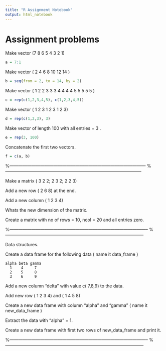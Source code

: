 ```yaml
---
title: "R Assignment Notebook"
output: html_notebook
---
```


# Assignment problems


Make vector (7 8 6 5 4 3 2 1) 
```r
a = 7:1
```
Make vector ( 2 4 6 8 10 12 14 )
```r
b = seq(from = 2, to = 14, by = 2)
```
Make vector ( 1 2 2 3 3 3 4 4 4 4 5 5 5 5 5 )
```r
c = rep(c(1,2,3,4,5), c(1,2,3,4,5))
```
Make vector ( 1 2 3 1 2 3 1 2 3)
```r
d = rep(c(1,2,3), 3)
```
Make vector of length 100 with all entries = 3 .
```r
e = rep(3, 100)
```
Concatenate the first two vectors. 
```r
f = c(a, b)
```
%---------------------------------------------------------------------------------------------
%---------------------------------------------------------------------------------------------

Make a matrix ( 3 2 2; 2 3 2; 2 2 3) 

Add a new row ( 2 6 8) at the end.

Add a new column ( 1 2 3 4)

Whats the new dimension of the matrix. 

Create a matrix with no of rows = 10, ncol = 20 and all entries zero.

%-----------------------------------------------------------------------------------------------
%-----------------------------------------------------------------------------------------------

Data structures. 

Create a data frame for the following data ( name it data_frame )

    alpha beta gamma
      1    4     7
      2    5     8
      3    6     9


Add a new column "delta" with value c( 7,8,9) to the data. 

Add new row ( 1 2 3 4) and ( 1 4 5 8)

Create a new data frame with  column "alpha" and "gamma" ( name it new_data_frame )   

Extract the data with "alpha" = 1. 

Create a new data frame with first two rows of new_data_frame and print it. 



%-----------------------------------------------------------------------------------------------
%-----------------------------------------------------------------------------------------------


